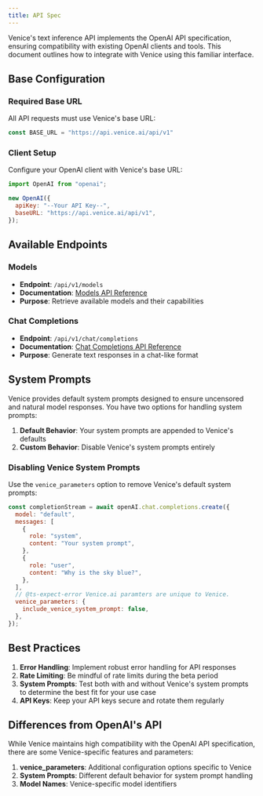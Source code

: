 ```yaml
---
title: API Spec
---
```



Venice's text inference API implements the OpenAI API specification, ensuring compatibility with existing OpenAI clients and tools. This document outlines how to integrate with Venice using this familiar interface.

## Base Configuration

### Required Base URL

All API requests must use Venice's base URL:

```javascript
const BASE_URL = "https://api.venice.ai/api/v1"
```

### Client Setup

Configure your OpenAI client with Venice's base URL:

```javascript
import OpenAI from "openai";

new OpenAI({
  apiKey: "--Your API Key--",
  baseURL: "https://api.venice.ai/api/v1",
});
```

## Available Endpoints

### Models
- **Endpoint**: `/api/v1/models`
- **Documentation**: [Models API Reference](/api-reference/endpoint/models/list)
- **Purpose**: Retrieve available models and their capabilities

### Chat Completions
- **Endpoint**: `/api/v1/chat/completions`
- **Documentation**: [Chat Completions API Reference](/api-reference/endpoint/chat/completions)
- **Purpose**: Generate text responses in a chat-like format

## System Prompts

Venice provides default system prompts designed to ensure uncensored and natural model responses. You have two options for handling system prompts:

1. **Default Behavior**: Your system prompts are appended to Venice's defaults
2. **Custom Behavior**: Disable Venice's system prompts entirely

### Disabling Venice System Prompts

Use the `venice_parameters` option to remove Venice's default system prompts:

```javascript
const completionStream = await openAI.chat.completions.create({
  model: "default",
  messages: [
    {
      role: "system",
      content: "Your system prompt",
    },
    {
      role: "user",
      content: "Why is the sky blue?",
    },
  ],
  // @ts-expect-error Venice.ai paramters are unique to Venice.
  venice_parameters: {
    include_venice_system_prompt: false,
  },
});
```

## Best Practices

1. **Error Handling**: Implement robust error handling for API responses
2. **Rate Limiting**: Be mindful of rate limits during the beta period
3. **System Prompts**: Test both with and without Venice's system prompts to determine the best fit for your use case
4. **API Keys**: Keep your API keys secure and rotate them regularly

## Differences from OpenAI's API

While Venice maintains high compatibility with the OpenAI API specification, there are some Venice-specific features and parameters:

1. **venice_parameters**: Additional configuration options specific to Venice
2. **System Prompts**: Different default behavior for system prompt handling
3. **Model Names**: Venice-specific model identifiers

<BetaCallout />
